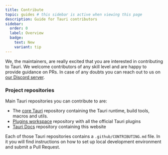 ```yaml
---
title: Contribute
topic: guides # this sidebar is active when viewing this page
description: Guide for Tauri contributors
sidebar:
  order: 0
  label: Overview
  badge:
    text: New
    variant: tip
---
```


We, the maintainers, are really excited that you are interested in contributing to Tauri. We welcome contributors of any skill level and are happy to provide guidance on PRs.
In case of any doubts you can reach out to us on [our Discord server](https://discord.gg/SpmNs4S).

### Project repositories

Main Tauri repositories you can contribute to are:

- The [core Tauri](https://github.com/tauri-apps/tauri/) repository containing the Tauri runtime, build tools, macros and utils.
- [Plugins workspace](https://github.com/tauri-apps/plugins-workspace) repository with all the official Tauri plugins
- [Tauri Docs](https://github.com/tauri-apps/tauri-docs) repository containing this website

Each of those Tauri repositories contains a `.github/CONTRIBUTING.md` file. In it you will find instructions on how to set up local development environment and submit a Pull Request.
